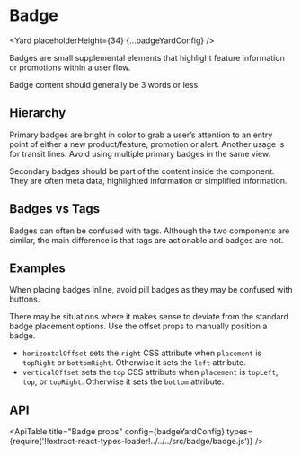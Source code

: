 <!--
Copyright (c) Uber Technologies, Inc.

This source code is licensed under the MIT license found in the
LICENSE file in the root directory of this source tree.
-->






# Badge

<Yard placeholderHeight={34} {...badgeYardConfig} />

Badges are small supplemental elements that highlight feature information or promotions within a user flow.

Badge content should generally be 3 words or less.

## Hierarchy

Primary badges are bright in color to grab a user’s attention to an entry point of either a new product/feature, promotion or alert. Another usage is for transit lines. Avoid using multiple primary badges in the same view.

Secondary badges should be part of the content inside the component. They are often meta data, highlighted information or simplified information.

## Badges vs Tags

Badges can often be confused with tags. Although the two components are similar, the main difference is that tags are actionable and badges are not.

## Examples

<Example title="Primary inline badge" path="badge/primary-inline-badge.js">
  <PrimaryInline />
</Example>

When placing badges inline, avoid pill badges as they may be confused with buttons.

<Example title="Secondary inline badge" path="badge/secondary-inline.js">
  <SecondaryInline />
</Example>

<Example title="Offsets" path="badge/offsets.js">
  <Offset />
</Example>

There may be situations where it makes sense to deviate from the standard badge placement options. Use the offset props to manually position a badge.

- `horizontalOffset` sets the `right` CSS attribute when `placement` is `topRight` or `bottomRight`. Otherwise it sets the `left` attribute.
- `verticalOffset` sets the `top` CSS attribute when `placement` is `topLeft`, `top`, or `topRight`. Otherwise it sets the `bottom` attribute.

## API

<ApiTable
  title="Badge props"
  config={badgeYardConfig}
  types={require('!!extract-react-types-loader!../../../src/badge/badge.js')}
/>

<Exports component={BadgeExports} title="Badge exports" path="baseui/badge" />
